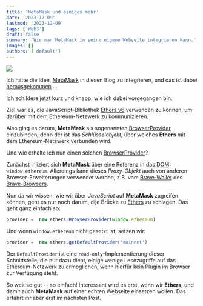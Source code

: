 ```yaml
---
title: 'MetaMask und einiges mehr'
date: '2023-12-09'
lastmod: '2023-12-09'
tags: ['Web3']
draft: false
summary: 'Wie man MetaMask in seine eigene Webseite integrieren kann.'
images: []
authors: ['default']
---
```


![](/static/images/metamaskethers.png)


Ich hatte die Idee,
[MetaMask](https://docs.metamask.io/)
in diesen Blog zu integrieren, und
das
ist dabei
[herausgekommen](/ethereum)
...

Ich schildere jetzt kurz und knapp, wie ich dabei
vorgegangen bin.

Ziel war es, die JavaScript-Bibliothek
[Ethers v6](https://docs.ethers.org/v6/)
verwenden zu können, um darüber mit dem Ethereum-Netzwerk zu kommunizieren.

Also ging es darum, **MetaMask**
als sogenannten
[BrowserProvider](https://docs.ethers.org/v6/api/providers/#BrowserProvider)
einzubinden, denn der ist das *Schlüsselobjekt*, über welches
**Ethers** mit dem Ethereum-Netzwerk verbunden wird.

Und wie erhalte ich nun einen solchen
[BrowserProvider](https://docs.ethers.org/v6/api/providers/#BrowserProvider)?

Zunächst injiziert sich **MetaMask** über eine Referenz in das
[DOM](https://www.w3schools.com/whatis/whatis_htmldom.asp):
`window.ethereum`. Allerdings kann dieses *Proxy-Objekt* auch von anderen
Browser-Erweiterungen verwendet werden, z.B. vom
[Brave-Wallet](https://brave.com/de/wallet/) des
[Brave-Browsers](https://brave.com).

Nun da wir wissen, wie wir über *JavaScript* auf **MetaMask** zugreifen können,
geht es nur noch darum, dije Brücke zu
[Ethers](https://docs.ethers.org)
zu schlagen. Das geht ganz einfach so:

```js
provider =  new ethers.BrowserProvider(window.ethereum)
```

Und wenn `window.ethereum` nicht gesetzt ist, setzen wir:

```js
provider =  new ethers.getDefaultProvider('mainnet')
```

Der `DefaultProvider` ist eine `read-only`-Implementierung dieser Schnittstelle,
die nur dazu dient, einige wenige Lesezugriffe auf das Ethereum-Netzwerk zu
ermöglichen, wenn hierfür kein Plugin im Browser zur Verfügung steht.

So weit so gut -- so einfach! Interessant wird es erst, wenn wir **Ethers**, und damit
auch **MetaMask** auf einer echten Webseite einsetzen wollen. Das erfahrt ihr aber
erst im nächsten Post.




